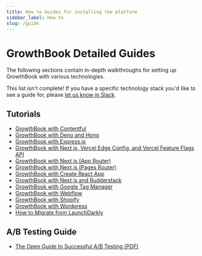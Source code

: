 ```yaml
---
title: How to Guides for installing the platform
sidebar_label: How to
slug: /guide
---
```


# GrowthBook Detailed Guides

The following sections contain in-depth walkthroughs for setting up GrowthBook with various technologies.

This list isn't complete! If you have a specific technology stack you'd like to see a guide for, please [let us know in Slack](https://growthbookusers.slack.com/archives/C01T6Q1SVFV).

## Tutorials

- [GrowthBook with Contentful](/guide/contentful)
- [GrowthBook with Deno and Hono](/guide/deno-hono)
- [GrowthBook with Express.js](/guide/express-js)
- [GrowthBook with Next.js, Vercel Edge Config, and Vercel Feature Flags API](/guide/nextjs-and-vercel-feature-flags)
- [GrowthBook with Next.js (App Router)](/guide/nextjs-app-router)
- [GrowthBook with Next.js (Pages Router)](/guide/nextjs-and-growthbook)
- [GrowthBook with Create React App](/guide/create-react-app-and-growthbook)
- [GrowthBook with Next.js and Rudderstack](/guide/rudderstack-and-nextjs-with-growthbook)
- [GrowthBook with Google Tag Manager](/guide/google-tag-manager-and-growthbook)
- [GrowthBook with Webflow](/integrations/webflow)
- [GrowthBook with Shopify](/integrations/shopify)
- [GrowthBook with Wordpress](/integrations/wordpress)
- [How to Migrate from LaunchDarkly](/guide/importing)

## A/B Testing Guide

- [The Open Guide to Successful A/B Testing (PDF)](/open-guide-to-ab-testing.v1.0.pdf)
